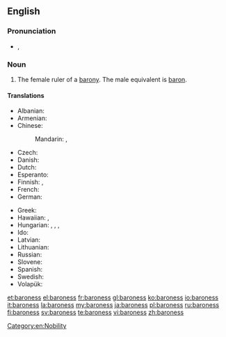 ==English==

===Pronunciation===
* {{a|UK}} {{IPA|/ˌbæ.ɹəˈnɛs/}}, {{X-SAMPA|/"b{.r\@%nEs/}}

===Noun===
{{en-noun|es}}

# The female ruler of a [[barony]]. The male equivalent is [[baron]].

====Translations====
{{trans-top|female ruler of a barony}}
* Albanian: {{t+|sq|baroneshë|f|xs=Albanian}}
* Armenian: {{t|hy|բարոնուհի|tr=baronuhi|sc=Armn}}
* Chinese:
*: Mandarin: {{t|zh|男爵夫人|tr=nánjué fūrén|sc=Hani}}, {{t|zh|女性男爵|tr=nǚxìng nánjué|sc=Hani}}
* Czech: {{t|cs|baronka|f}}
* Danish: {{t-|da|baronesse}}
* Dutch: {{t+|nl|barones|f}}
* Esperanto: {{t-|eo|baronino|xs=Esperanto}}
* Finnish: {{t-|fi|vapaaherratar}}, {{t-|fi|paronitar}}
* French: {{t+|fr|baronne|f}}
* German: {{t-|de|Baroness|f}}
{{trans-mid}}
* Greek: {{t+|el|βαρόνη|f|tr=varóni}}
* Hawaiian: {{tø|haw|pālona wahine}}, {{tø|haw|barona wahine}}
* Hungarian: {{t-|hu|bárónő}}, {{t-|hu|báróné}}, {{t|hu|baronesz}}, {{t-|hu|bárókisasszony}}
* Ido: {{t+|io|baronino|xs=Ido}}
* Latvian: {{t|lv|baronese|xs=Latvian}}
* Lithuanian: {{t+|lt|baronienė|f|xs=Lithuanian}}
* Russian: {{t+|ru|баронесса|f|tr=baronéssa}}
* Slovene: {{t|sl|baronica|f}}
* Spanish: {{t-|es|baronesa|f}}
* Swedish: {{t-|sv|baronessa|c}}
* Volapük: {{t|vo|jibaonan}}
{{trans-bottom}}

[[Category:en:Nobility]]

[[et:baroness]]
[[el:baroness]]
[[fr:baroness]]
[[gl:baroness]]
[[ko:baroness]]
[[io:baroness]]
[[it:baroness]]
[[la:baroness]]
[[my:baroness]]
[[ja:baroness]]
[[pl:baroness]]
[[ru:baroness]]
[[fi:baroness]]
[[sv:baroness]]
[[te:baroness]]
[[vi:baroness]]
[[zh:baroness]]